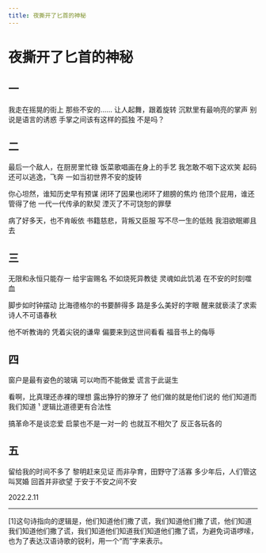 ```yaml
---
title: 夜撕开了匕首的神秘
---
```


<div style={{ textAlign: "center" }}>

# 夜撕开了匕首的神秘

<div style={{ whiteSpace: "pre-line"}}>

## 一

我走在摇晃的街上
那些不安的……
让人起舞，跟着旋转
沉默里有最响亮的掌声
别说是语言的诱惑
手掌之间该有这样的孤独
不是吗？

## 二

最后一个敌人，在厨房里忙碌
饭菜歌唱画在身上的手艺
我怎敢不咽下这欢笑
起码还可以逃逸，飞奔
一如当初世界不安的旋转

你心坦然，谁知历史早有预谋
闭环了因果也闭环了翅膀的焦灼
他顶个屁用，谁还管得了他
一代一代传承的默契
湮灭了不可饶恕的罪孽

病了好多天，也不肯皈依
书籍慈悲，背叛又臣服
写不尽一生的低贱
我泪欲眠卿且去

## 三

无限和永恒只能存一
给宇宙赐名
不如烧死异教徒
灵魂如此饥渴
在不安的时刻噬血

脚步如时钟摆动
比海德格尔的书要醉得多
路是多么美好的字眼
醒来就亵渎了求索
诗人不可语春秋

他不听教诲的
凭着尖锐的谦卑
偏要来到这世间看看
福音书上的侮辱

## 四

窗户是最有姿色的玻璃
可以吻而不能做爱
谎言于此诞生

看啊，比真理还赤裸的理想
露出狰狞的獠牙了
他们做的就是他们说的
他们知道而我们知道 ¹
逻辑比道德更有合法性

搞革命不是谈恋爱
启蒙也不是一对一的
也就互不相欠了
反正各玩各的

## 五

留给我的时间不多了
黎明赶来见证
而非孕育，田野守了活寡
多少年后，人们管这叫冥婚
回首并非欲望
于安于不安之间不安

2022.2.11

</div>
</div>

---

[1]这句诗指向的逻辑是，他们知道他们撒了谎，我们知道他们撒了谎，他们知道我们知道他们撒了谎，我们知道他们知道我们知道他们撒了谎，为避免词语啰嗦，也为了表达汉语诗歌的锐利，用一个“而”字来表示。
